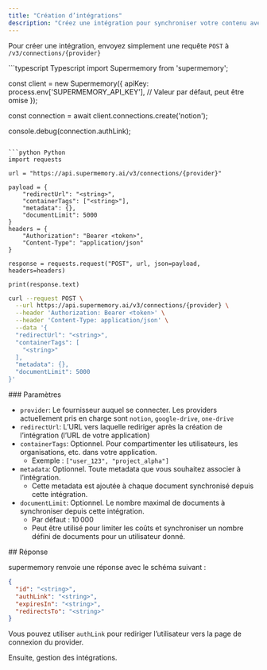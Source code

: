```yaml
---
title: "Création d’intégrations"
description: "Créez une intégration pour synchroniser votre contenu avec supermemory"
---
```


Pour créer une intégration, envoyez simplement une requête `POST` à `/v3/connections/{provider}`

<CodeGroup>
```typescript Typescript
import Supermemory from 'supermemory';

const client = new Supermemory({
  apiKey: process.env['SUPERMEMORY_API_KEY'], // Valeur par défaut, peut être omise
});

const connection = await client.connections.create('notion');

console.debug(connection.authLink);
```

```python Python
import requests

url = "https://api.supermemory.ai/v3/connections/{provider}"

payload = {
    "redirectUrl": "<string>",
    "containerTags": ["<string>"],
    "metadata": {},
    "documentLimit": 5000
}
headers = {
    "Authorization": "Bearer <token>",
    "Content-Type": "application/json"
}

response = requests.request("POST", url, json=payload, headers=headers)

print(response.text)
```

```bash cURL
curl --request POST \
  --url https://api.supermemory.ai/v3/connections/{provider} \
  --header 'Authorization: Bearer <token>' \
  --header 'Content-Type: application/json' \
  --data '{
  "redirectUrl": "<string>",
  "containerTags": [
    "<string>"
  ],
  "metadata": {},
  "documentLimit": 5000
}'
```
</CodeGroup>

<div id="parameters">
  ### Paramètres
</div>

- `provider`: Le fournisseur auquel se connecter. Les providers actuellement pris en charge sont `notion`, `google-drive`, `one-drive`
- `redirectUrl`: L’URL vers laquelle rediriger après la création de l’intégration (l’URL de votre application)
- `containerTags`: Optionnel. Pour compartimenter les utilisateurs, les organisations, etc. dans votre application.
    - Exemple : `["user_123", "project_alpha"]`
- `metadata`: Optionnel. Toute metadata que vous souhaitez associer à l’intégration.
    - Cette metadata est ajoutée à chaque document synchronisé depuis cette intégration.
- `documentLimit`: Optionnel. Le nombre maximal de documents à synchroniser depuis cette intégration.
    - Par défaut : 10 000
    - Peut être utilisé pour limiter les coûts et synchroniser un nombre défini de documents pour un utilisateur donné.

<div id="response">
  ## Réponse
</div>

supermemory renvoie une réponse avec le schéma suivant :

```json
{
  "id": "<string>",
  "authLink": "<string>",
  "expiresIn": "<string>",
  "redirectsTo": "<string>"
}
```

Vous pouvez utiliser `authLink` pour rediriger l’utilisateur vers la page de connexion du provider.

Ensuite, gestion des intégrations.

